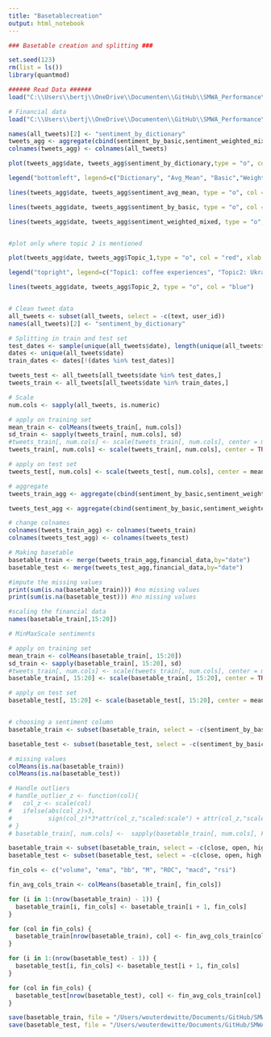 ```yaml
---
title: "Basetablecreation"
output: html_notebook
---
```



```r
### Basetable creation and splitting ###

set.seed(123)
rm(list = ls())
library(quantmod)

###### Read Data ######
load("C:\\Users\\bertj\\OneDrive\\Documenten\\GitHub\\SMWA_Performance\\data\\All_tweets_all_features.RData")
```

```r
# Financial data
load("C:\\Users\\bertj\\OneDrive\\Documenten\\GitHub\\SMWA_Performance\\data\\Financial_Data.RData")
```


```r
names(all_tweets)[2] <- "sentiment_by_dictionary"
tweets_agg <- aggregate(cbind(sentiment_by_basic,sentiment_weighted_mixed,sentiment_avg_mean, tweets_train$sentiment_by_dictionary,Topic_1,Topic_2) ~ all_tweets$date, all_tweets, mean)
colnames(tweets_agg) <- colnames(all_tweets)

plot(tweets_agg$date, tweets_agg$sentiment_by_dictionary,type = "o", col = "red", xlab = "Date", ylab = "Average Sentiment per Hour", main = "Sentiment", ylim = c(-2,2.1))

legend("bottomleft", legend=c("Dictionary", "Avg_Mean", "Basic","Weighted_mixed"), col=c("red", "blue", "green", "orange"), lty=1, cex=0.8)

lines(tweets_agg$date, tweets_agg$sentiment_avg_mean, type = "o", col = "blue")

lines(tweets_agg$date, tweets_agg$sentiment_by_basic, type = "o", col = "green")

lines(tweets_agg$date, tweets_agg$sentiment_weighted_mixed, type = "o", col = "orange")

```
```r



```

```r
#plot only where topic 2 is mentioned 

plot(tweets_agg$date, tweets_agg$Topic_1,type = "o", col = "red", xlab = "Date", ylab = "average topics occurence", main = "Sentiment", ylim = c(0,2))

legend("topright", legend=c("Topic1: coffee experiences", "Topic2: Ukraine conflict"), col=c("red", "blue"), lty=1, cex=0.8)

lines(tweets_agg$date, tweets_agg$Topic_2, type = "o", col = "blue")



```

```r
# Clean tweet data
all_tweets <- subset(all_tweets, select = -c(text, user_id))
names(all_tweets)[2] <- "sentiment_by_dictionary"

# Splitting in train and test set
test_dates <- sample(unique(all_tweets$date), length(unique(all_tweets$date))*0.2)
dates <- unique(all_tweets$date)
train_dates <- dates[!(dates %in% test_dates)]

tweets_test <- all_tweets[all_tweets$date %in% test_dates,]
tweets_train <- all_tweets[all_tweets$date %in% train_dates,]

# Scale 
num.cols <- sapply(all_tweets, is.numeric)

# apply on training set
mean_train <- colMeans(tweets_train[, num.cols])
sd_train <- sapply(tweets_train[, num.cols], sd)
#tweets_train[, num.cols] <- scale(tweets_train[, num.cols], center = mean_train, scale = sd_train)
tweets_train[, num.cols] <- scale(tweets_train[, num.cols], center = TRUE, scale = TRUE)

# apply on test set
tweets_test[, num.cols] <- scale(tweets_test[, num.cols], center = mean_train, scale = sd_train)


```





```r
# aggregate
tweets_train_agg <- aggregate(cbind(sentiment_by_basic,sentiment_weighted_mixed,sentiment_avg_mean, tweets_train$sentiment_by_dictionary,Topic_1,Topic_2) ~ tweets_train$date, tweets_train, mean)

tweets_test_agg <- aggregate(cbind(sentiment_by_basic,sentiment_weighted_mixed,sentiment_avg_mean,sentiment_by_dictionary,Topic_1,Topic_2) ~ tweets_test$date, tweets_test, mean)

# change colnames
colnames(tweets_train_agg) <- colnames(tweets_train)
colnames(tweets_test_agg) <- colnames(tweets_test)
```



```r
# Making basetable
basetable_train <- merge(tweets_train_agg,financial_data,by="date")
basetable_test <- merge(tweets_test_agg,financial_data,by="date")
```

```r
#impute the missing values  
print(sum(is.na(basetable_train))) #no missing values
print(sum(is.na(basetable_test))) #no missing values


```






```r
#scaling the financial data 
names(basetable_train[,15:20])

# MinMaxScale sentiments

# apply on training set
mean_train <- colMeans(basetable_train[, 15:20])
sd_train <- sapply(basetable_train[, 15:20], sd)
#tweets_train[, num.cols] <- scale(tweets_train[, num.cols], center = mean_train, scale = sd_train)
basetable_train[, 15:20] <- scale(basetable_train[, 15:20], center = TRUE, scale = TRUE)

# apply on test set
basetable_test[, 15:20] <- scale(basetable_test[, 15:20], center = mean_train, scale = sd_train)


```

```r


```



```r
# choosing a sentiment column
basetable_train <- subset(basetable_train, select = -c(sentiment_by_basic,sentiment_weighted_mixed,sentiment_avg_mean))

basetable_test <- subset(basetable_test, select = -c(sentiment_by_basic,sentiment_weighted_mixed,sentiment_avg_mean))
```

```r
# missing values
colMeans(is.na(basetable_train))
colMeans(is.na(basetable_test))

# Handle outliers
# handle_outlier_z <- function(col){
#   col_z <- scale(col)
#   ifelse(abs(col_z)>3,
#          sign(col_z)*3*attr(col_z,"scaled:scale") + attr(col_z,"scaled:center"), col)
# }
# basetable_train[, num.cols] <-  sapply(basetable_train[, num.cols], FUN = handle_outlier_z)
```

```r
basetable_train <- subset(basetable_train, select = -c(close, open, high, low, dividends))
basetable_test <- subset(basetable_test, select = -c(close, open, high, low, dividends))

fin_cols <- c("volume", "ema", "bb", "M", "ROC", "macd", "rsi")

fin_avg_cols_train <- colMeans(basetable_train[, fin_cols])

for (i in 1:(nrow(basetable_train) - 1)) {
  basetable_train[i, fin_cols] <- basetable_train[i + 1, fin_cols]
}

for (col in fin_cols) {
  basetable_train[nrow(basetable_train), col] <- fin_avg_cols_train[col]
}

for (i in 1:(nrow(basetable_test) - 1)) {
  basetable_test[i, fin_cols] <- basetable_test[i + 1, fin_cols]
}

for (col in fin_cols) {
  basetable_test[nrow(basetable_test), col] <- fin_avg_cols_train[col]
}

```

```r
save(basetable_train, file = "/Users/wouterdewitte/Documents/GitHub/SMWA_Performance/data/basetable_train.RData")
save(basetable_test, file = "/Users/wouterdewitte/Documents/GitHub/SMWA_Performance/data/basetable_test.RData")
```




